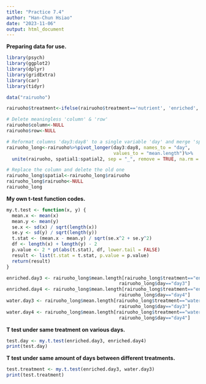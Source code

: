 ```yaml
---
title: "Practice 7.4"
author: "Han-Chun Hsiao"
date: "2023-11-06"
output: html_document
---
```

**Preparing data for use.**
```r
library(psych)
library(ggplot2)
library(dplyr)
library(gridExtra)
library(car)
library(tidyr)

data("rairuoho")

rairuoho$treatment<-ifelse(rairuoho$treatment=='nutrient', 'enriched', 'water')

# Delete meaningless 'column' & 'row'
rairuoho$column<-NULL
rairuoho$row<-NULL

# Reformat columns 'day3:day8' to a single variable 'day' and merge 'spatial'
rairuoho_long<-rairuoho%>%pivot_longer(day3:day8, names_to = "day", 
                                       values_to = "mean.length")%>%
  unite(rairuoho, spatial1:spatial2, sep = "_", remove = TRUE, na.rm = FALSE)

# Replace the column and delete the old one
rairuoho_long$spatial<-rairuoho_long$rairuoho
rairuoho_long$rairuoho<-NULL
rairuoho_long
```

**My own t-test function codes.**
```r
my.t.test <- function(x, y) {
  mean.x <- mean(x)
  mean.y <- mean(y)
  se.x <- sd(x) / sqrt(length(x))
  se.y <- sd(y) / sqrt(length(y))
  t.stat <- (mean.x - mean.y) / sqrt(se.x^2 + se.y^2)
  df <- length(x) + length(y) - 2
  p.value <- 2 * pt(abs(t.stat), df, lower.tail = FALSE)
  result <- list(t.stat = t.stat, p.value = p.value)
  return(result)
}

enriched.day3 <- rairuoho_long$mean.length[rairuoho_long$treatment=="enriched" &
                                         rairuoho_long$day=="day3"]
enriched.day4 <- rairuoho_long$mean.length[rairuoho_long$treatment=="enriched" &
                                         rairuoho_long$day=="day4"]
water.day3 <- rairuoho_long$mean.length[rairuoho_long$treatment=="water" &
                                         rairuoho_long$day=="day3"]
water.day4 <- rairuoho_long$mean.length[rairuoho_long$treatment=="water" &
                                         rairuoho_long$day=="day4"]
```


**T test under same treatment on various days.**
```r
test.day <- my.t.test(enriched.day3, enriched.day4)
print(test.day)
```


**T test under same amount of days between different treatments.**
```r
test.treatment <- my.t.test(enriched.day3, water.day3)
print(test.treatment)
```

